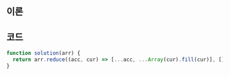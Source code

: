 
## 이론

<Reduce />

## 코드

```js
function solution(arr) {
  return arr.reduce((acc, cur) => [...acc, ...Array(cur).fill(cur)], []);
}
```

